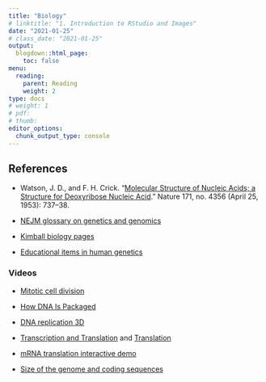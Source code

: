 ```yaml
---
title: "Biology"
# linktitle: "1. Introduction to RStudio and Images"
date: "2021-01-25"
# class_date: "2021-01-25"
output:
  blogdown::html_page:
    toc: false
menu:
  reading:
    parent: Reading
    weight: 2
type: docs
# weight: 1 
# pdf: 
# thumb: 
editor_options: 
  chunk_output_type: console
---
```


## References

- Watson, J. D., and F. H. Crick. “[Molecular Structure of Nucleic Acids; a Structure for Deoxyribose Nucleic Acid](https://www.nature.com/articles/171737a0).” Nature 171, no. 4356 (April 25, 1953): 737–38.

- [NEJM glossary on genetics and genomics](https://illustrated-glossary.nejm.org/index.html)

- [Kimball biology pages](http://biology-pages.info/)

- [Educational items in human genetics](http://atlasgeneticsoncology.org/GeneticEng.html)

### Videos

- [Mitotic cell division](https://www.youtube.com/watch?v=NR0mdDJMHIQ)

- [How DNA Is Packaged](http://www.hhmi.org/biointeractive/dna-packaging)

- [DNA replication 3D](https://www.youtube.com/watch?v=TNKWgcFPHqw)

- [Transcription and Translation](https://www.youtube.com/watch?v=41_Ne5mS2ls) and [Translation](https://www.youtube.com/watch?v=5bLEDd-PSTQ)

- [mRNA translation interactive demo](http://sepuplhs.org/high/sgi/teachers/genetics_act16_sim.html)

- [Size of the genome and coding sequences](http://www.hhmi.org/biointeractive/coding-sequences-dna)

